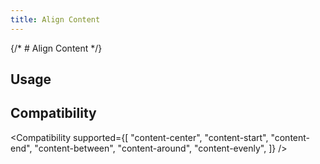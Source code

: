 ```yaml
---
title: Align Content
---
```



{/* # Align Content */}

## Usage

<Usage />

## Compatibility

<Compatibility
supported={[
"content-center",
"content-start",
"content-end",
"content-between",
"content-around",
"content-evenly",
]}
/>
